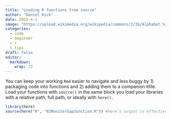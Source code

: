 ```yaml
---
title: "Loading R functions from source"
author: "Daniel Kick"
date: 2020-4-1
image: "https://upload.wikimedia.org/wikipedia/commons/3/3b/Alphabet_%281880%29_p.41.jpg"
categories: 
  - code
  - beginner
  - r
  - tips
draft: false
editor:
  markdown: 
    wrap: 72
---
```


You can keep your working `Rmd` easier to navigate and less buggy by 1) packaging code into functions and 2) adding them to a companion `R`file. Load your functions with `source()` in the same block you load your libraries with a relative path, full path, or ideally with `here()`.

``` r
library(here)
source(here("R", "02MoniterGapJunction.R")) #here's output is effectively ../R/02MoniterGapJunction.R
```
